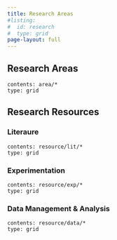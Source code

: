 ```yaml
---
title: Research Areas
#listing:
#  id: research
#  type: grid
page-layout: full
---
```



## Research Areas

```listing
contents: area/*
type: grid
```

## Research Resources

### Literaure

```listing
contents: resource/lit/*
type: grid
```

### Experimentation

```listing
contents: resource/exp/*
type: grid
```

### Data Management & Analysis

```listing
contents: resource/data/*
type: grid
```
